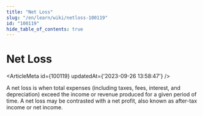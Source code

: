 ```yaml
---
title: "Net Loss"
slug: "/en/learn/wiki/netloss-100119"
id: "100119"
hide_table_of_contents: true
---
```



# Net Loss

<ArticleMeta id={100119} updatedAt={'2023-09-26 13:58:47'} />
<div className='border-solid border-b border-t-0 my-4 border-[var(--ifm-color-gray-300)]' />

A net loss is when total expenses (including taxes, fees, interest, and depreciation) exceed the income or revenue produced for a given period of time. A net loss may be contrasted with a net profit, also known as after-tax income or net income.
